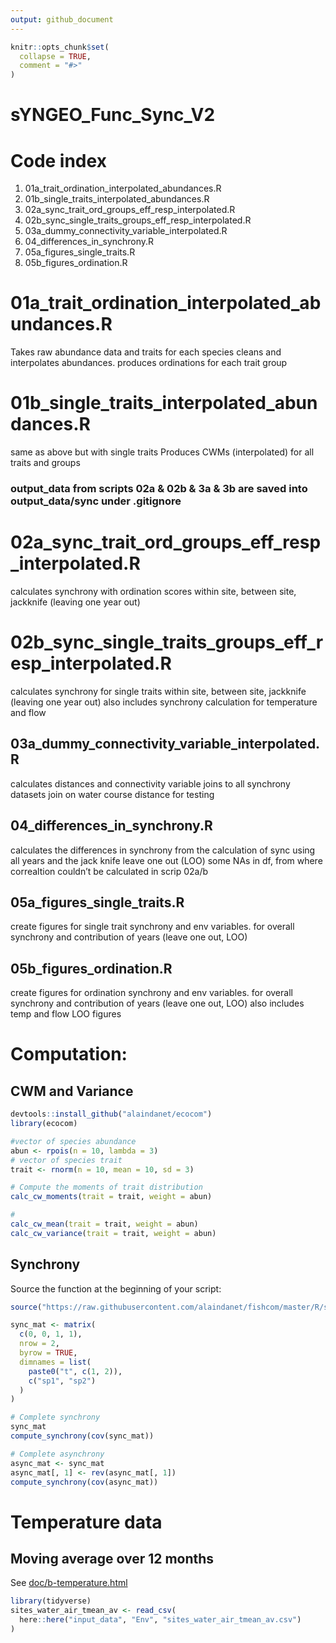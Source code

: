 ```yaml
---
output: github_document
---
```


<!-- README.md is generated from README.Rmd. Please edit that file -->

```r
knitr::opts_chunk$set(
  collapse = TRUE,
  comment = "#>"
)
```

# sYNGEO_Func_Sync_V2

# Code index

1. 01a_trait_ordination_interpolated_abundances.R
1. 01b_single_traits_interpolated_abundances.R
1. 02a_sync_trait_ord_groups_eff_resp_interpolated.R
1. 02b_sync_single_traits_groups_eff_resp_interpolated.R
1. 03a_dummy_connectivity_variable_interpolated.R
1. 04_differences_in_synchrony.R
1. 05a_figures_single_traits.R
1. 05b_figures_ordination.R


# 01a_trait_ordination_interpolated_abundances.R

Takes raw abundance data and traits for each species
cleans and interpolates abundances. 
produces ordinations for each trait group

# 01b_single_traits_interpolated_abundances.R

same as above but with single traits
Produces CWMs (interpolated) for all traits and groups


### output_data from scripts 02a & 02b & 3a & 3b are saved into output_data/sync under .gitignore

# 02a_sync_trait_ord_groups_eff_resp_interpolated.R

calculates synchrony with ordination scores
within site, between site, jackknife (leaving one year out)


# 02b_sync_single_traits_groups_eff_resp_interpolated.R

calculates synchrony for single traits
within site, between site, jackknife (leaving one year out)
also includes synchrony calculation for temperature and flow

## 03a_dummy_connectivity_variable_interpolated.R

calculates distances and connectivity variable
joins to all synchrony datasets
join on water course distance for testing

## 04_differences_in_synchrony.R

calculates the differences in synchrony from the calculation of sync using all years and the jack knife leave one out (LOO)
some NAs in df, from where correaltion couldn't be calculated in scrip 02a/b

## 05a_figures_single_traits.R

create figures for single trait synchrony and env variables. for overall synchrony and contribution of years (leave one out, LOO)

## 05b_figures_ordination.R

create figures for ordination synchrony and env variables. for overall synchrony and contribution of years (leave one out, LOO)
also includes temp and flow LOO figures


# Computation:

## CWM and Variance

```r
devtools::install_github("alaindanet/ecocom")
library(ecocom)

#vector of species abundance
abun <- rpois(n = 10, lambda = 3)
# vector of species trait
trait <- rnorm(n = 10, mean = 10, sd = 3)

# Compute the moments of trait distribution
calc_cw_moments(trait = trait, weight = abun)

# 
calc_cw_mean(trait = trait, weight = abun)
calc_cw_variance(trait = trait, weight = abun)
```

## Synchrony

Source the function at the beginning of your script:
```r
source("https://raw.githubusercontent.com/alaindanet/fishcom/master/R/synchrony.R")

sync_mat <- matrix(
  c(0, 0, 1, 1),
  nrow = 2,
  byrow = TRUE,
  dimnames = list(
    paste0("t", c(1, 2)),
    c("sp1", "sp2")
  )
)

# Complete synchrony
sync_mat
compute_synchrony(cov(sync_mat))

# Complete asynchrony
async_mat <- sync_mat
async_mat[, 1] <- rev(async_mat[, 1])
compute_synchrony(cov(async_mat))
```

# Temperature data

## Moving average over 12 months

See [doc/b-temperature.html](https://github.com/ksirving/sYNGEO_Func_Sync_V2/blob/main/doc/b-temperature.html)

```r
library(tidyverse)
sites_water_air_tmean_av <- read_csv(
  here::here("input_data", "Env", "sites_water_air_tmean_av.csv")
)
```

